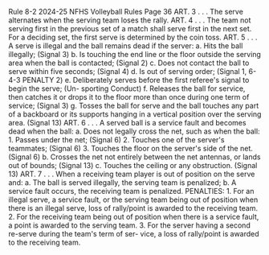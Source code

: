 Rule 8-2 2024-25 NFHS Volleyball Rules Page 36 ART. 3 . . . The serve alternates when the serving team loses the rally. ART. 4 . . . The team not serving first in the previous set of a match shall serve first in the next set. For a deciding set, the first serve is determined by the coin toss. ART. 5 . . . A serve is illegal and the ball remains dead if the server: a. Hits the ball illegally; (Signal 3) b. Is touching the end line or the floor outside the serving area when the ball is contacted; (Signal 2) c. Does not contact the ball to serve within five seconds; (Signal 4) d. Is out of serving order; (Signal 1, 6-4-3 PENALTY 2) e. Deliberately serves before the first referee's signal to begin the serve; (Un- sporting Conduct) f. Releases the ball for service, then catches it or drops it to the floor more than once during one term of service; (Signal 3) g. Tosses the ball for serve and the ball touches any part of a backboard or its supports hanging in a vertical position over the serving area. (Signal 13) ART. 6 . . . A served ball is a service fault and becomes dead when the ball: a. Does not legally cross the net, such as when the ball: 1. Passes under the net; (Signal 6) 2. Touches one of the server's teammates; (Signal 6) 3. Touches the floor on the server's side of the net. (Signal 6) b. Crosses the net not entirely between the net antennas, or lands out of bounds; (Signal 13) c. Touches the ceiling or any obstruction. (Signal 13) ART. 7 . . . When a receiving team player is out of position on the serve and: a. The ball is served illegally, the serving team is penalized; b. A service fault occurs, the receiving team is penalized. PENALTIES: 1. For an illegal serve, a service fault, or the serving team being out of position when there is an illegal serve, loss of rally/point is awarded to the receiving team. 2. For the receiving team being out of position when there is a service fault, a point is awarded to the serving team. 3. For the server having a second re-serve during the team's term of ser- vice, a loss of rally/point is awarded to the receiving team.
